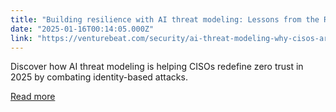```yaml
---
title: "Building resilience with AI threat modeling: Lessons from the Rate Companies"
date: "2025-01-16T00:14:05.000Z"
link: "https://venturebeat.com/security/ai-threat-modeling-why-cisos-are-redefining-identity-centric-zero-trust-in-2025/"
---
```


Discover how AI threat modeling is helping CISOs redefine zero trust in 2025 by combating identity-based attacks.

[Read more](https://venturebeat.com/security/ai-threat-modeling-why-cisos-are-redefining-identity-centric-zero-trust-in-2025/)
